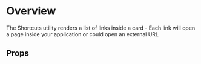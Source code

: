 
<Meta of={DemoStories} />

# Overview

The Shortcuts utility renders a list of links inside a card - Each link will open a page inside your application or could open an external URL

<Primary />

## Props

<Controls />
